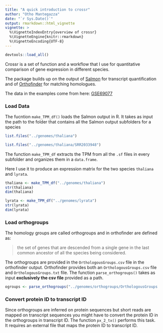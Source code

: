 ```yaml
---
title: "A quick introduction to crossr"
author: "Otho Mantegazza"
date: "`r Sys.Date()`"
output: rmarkdown::html_vignette
vignette: >
  %\VignetteIndexEntry{overview of crossr}
  %\VignetteEngine{knitr::rmarkdown}
  %\VignetteEncoding{UTF-8}
---
```


```r
devtools::load_all()
```

Crossr is a set of function and a workflow that I use for quantitative comparison of gene expression in different species.

The package builds up on the output of [Salmon](https://combine-lab.github.io/salmon/) for transcript quantification and of [Orthofinder](https://github.com/davidemms/OrthoFinder) for matching homologues.

The data in the examples come from here: [GSE69077](https://www.ncbi.nlm.nih.gov/geo/query/acc.cgi?acc=GSE69077)

### Load Data
 
The fucntion `make_TPM_df()` loads the Salmon output in R. It takes as input the path to the folder that contains all the Salmon output subfolders for a species

```r
list.files("../genomes/thaliana")
```

```r
list.files("../genomes/thaliana/SRR2033948")
```

The function `make_TPM_df` extracts the TPM from all the `.sf` files in every subfolder and organizes them in a `data.frame`.

Here I use it to produce an expression matrix for the two species `thaliana` and `lyrata`.

```r
thaliana <- make_TPM_df("../genomes/thaliana")
str(thaliana)
dim(thaliana)
```

```r
lyrata <- make_TPM_df("../genomes/lyrata")
str(lyrata)
dim(lyrata)
```

### Load orthogroups

The homology groups are called orthogroups and in orthofinder are defined as:

> the set of genes that are descended from a single gene in the last common ancestor of all the species being considered.

The orthogroups are provided in the `OrthologousGroups.csv` file in the orthofinder output.
Orthofinder provides both an `OrthologousGroups.csv` file and `OrthologousGroups.txt` file. The function `parse_orthogroups()` takes as input **exclusively the csv file** provided as a path.

```r
ogroups <- parse_orthogroups("../genomes/orthogroups/OrthologousGroups.csv")
```

### Convert protein ID to transcript ID

Since orthogroups are inferred on protein sequences but short reads are mapped on transcript sequences you might have to convert the protein ID in the orthogroups in transcript ID. The function `px_2_tx()` performs this task. It requires an external file that maps the protein ID to transcript ID.

